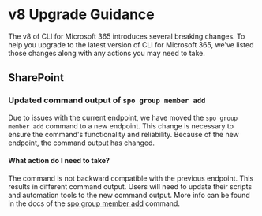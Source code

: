 # v8 Upgrade Guidance

The v8 of CLI for Microsoft 365 introduces several breaking changes. To help you upgrade to the latest version of CLI for Microsoft 365, we've listed those changes along with any actions you may need to take.

## SharePoint

### Updated command output of `spo group member add`

Due to issues with the current endpoint, we have moved the `spo group member add` command to a new endpoint. This change is necessary to ensure the command's functionality and reliability. Because of the new endpoint, the command output has changed.

#### What action do I need to take?

The command is not backward compatible with the previous endpoint. This results in different command output. Users will need to update their scripts and automation tools to the new command output. More info can be found in the docs of the [spo group member add](./cmd/spo/group/group-member-add.mdx) command.
